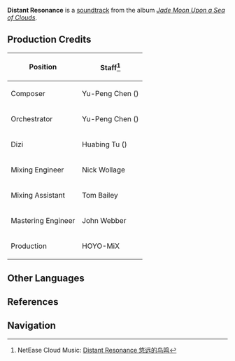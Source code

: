 {{Soundtrack Infobox
|title          =
|image          = Jade Moon Upon a Sea of Clouds.png
|album          = Jade Moon Upon a Sea of Clouds
|disc           = 2
|number         = 59
|featured       =
|featured2      =
|featured3      =
|featured_disc  =
|featured_disc2 =
|featured_disc3 =
|youtube_id     = c0jZ7sPyouE
|youtube_time   = 2029
|spotify_id     = 7pmyWB5iiU5Md1g2lWk5xK
|played_in      = Mt. Tianheng
|during         = [[Sea of Clouds]]
|domain         =
|previous       = Solitude Mountains
|next           = Foregone Giants
}}
'''Distant Resonance''' is a [[soundtrack]] from the album ''[[Jade Moon Upon a Sea of Clouds]]''.

==Production Credits==
{| class="wikitable" style="text-align:left; height:0.5em"
! Position
! Staff<ref>NetEase Cloud Music: [https://music.163.com/#/song?id=1492276644 Distant Resonance 悠远的鸟鸣]</ref>
|-
! Composer
| Yu-Peng Chen ({{zh|陈致逸}})
|-
! Orchestrator
| Yu-Peng Chen ({{zh|陈致逸}})
|-
! Dizi
| Huabing Tu ({{zh|屠化冰}})
|-
! Mixing Engineer
| Nick Wollage
|-
! Mixing Assistant
| Tom Bailey
|-
! Mastering Engineer
| John Webber
|-
! Production
| HOYO-MiX
|}

==Other Languages==
{{Other Languages
|en      = Distant Resonance
|zhs     = 悠远的鸟鸣
|zhs_rm  = Yōuyuǎn de Miǎomíng
|zht     = 悠遠的鳥鳴
|zht_rm  = Yōuyuǎn de Miǎomíng
|zh_tl   = 
|ja      = 遠くから鳥の鳴く声
|ja_rm   = Tooku kara Tori no Naku Koe
|ja_tl   = A Distant Birds Call
|tr      = 
|tr_tl   = 
|it      = 
|it_tl   = 
}}

==References==
{{Reflist}}

==Navigation==
{{Soundtrack Navbox|Jade Moon Upon a Sea of Clouds}}